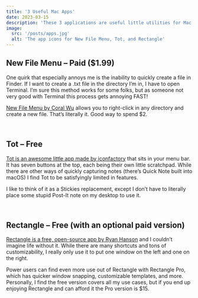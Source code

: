 ```yaml
---
title: '3 Useful Mac Apps'
date: 2023-03-15
description: 'These 3 applications are useful little utilities for Mac users.'
image:
  src: '/posts/apps.jpg'
  alt: 'The app icons for New File Menu, Tot, and Rectangle'
---
```


## New File Menu – Paid ($1.99)

One quirk that especially annoys me is the inability to quickly create a file in Finder. If I want to create a .txt file in the directory I’m in, I have to open Terminal. I’m sure this method works for some folks, but as someone not very good with Terminal this process gets annoying FAST!

[New File Menu by Coral Wu](https://apps.apple.com/us/app/new-file-menu/id1064959555?mt=12) allows you to right-click in any directory and create a new file. That’s literally it. Good way to spend $2.

<br />

## Tot – Free

[Tot is an awesome little app made by iconfactory](https://tot.rocks/) that sits in your menu bar. It has seven buttons at the top, each being their own little scratchpad. While there are other ways of quickly capturing notes (there’s Quick Note built into macOS) I find Tot to be satisfyingly limited in features.

I like to think of it as a Stickies replacement, except I don’t have to literally place some stupid Post-It note on my desktop to use it.

<br />

## Rectangle – Free (with an optional paid version)

[Rectangle is a free, open-source app by Ryan Hanson](https://rectangleapp.com/) and I couldn’t imagine life without it. While there are many shortcuts and tons of customizability, I really only use it to put one window on the left and one on the right.

Power users can find even more use out of Rectangle with Rectangle Pro, which has quicker window snapping, customizable templates, and more. Personally, I find the free version covers all my use cases, but if you end up enjoying Rectangle and can afford it the Pro version is $15.

<br />
